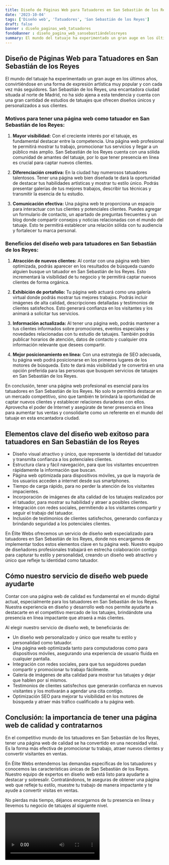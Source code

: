 ```yaml
---
title: Diseño de Páginas Web para Tatuadores en San Sebastián de los Reyes
date: '2023-10-04'
tags: ['Diseño web', 'Tatuadores', 'San Sebastián de los Reyes']
draft: false
banner : diseño_paginas_web_tatuadores
fondoBanner : diseño_pagina_web_sansebastiándelosreyes
summary: El mundo del tatuaje ha experimentado un gran auge en los últimos años, convirtiéndose en una forma de expresión artística muy popular y con cada vez más seguidores. San Sebastián de los Reyes, una encantadora ciudad situada al norte de Madrid, no ha sido ajena a esta tendencia y cuenta con una gran cantidad de estudios de tatuajes que ofrecen diseños únicos y personalizados a sus clientes.
---
```


## Diseño de Páginas Web para Tatuadores en San Sebastián de los Reyes

El mundo del tatuaje ha experimentado un gran auge en los últimos años, convirtiéndose en una forma de expresión artística muy popular y con cada vez más seguidores. San Sebastián de los Reyes, una encantadora ciudad situada al norte de Madrid, no ha sido ajena a esta tendencia y cuenta con una gran cantidad de estudios de tatuajes que ofrecen diseños únicos y personalizados a sus clientes.

### Motivos para tener una página web como tatuador en San Sebastián de los Reyes:

1. **Mayor visibilidad:** Con el creciente interés por el tatuaje, es fundamental destacar entre la competencia. Una página web profesional te permitirá mostrar tu trabajo, promocionar tus servicios y llegar a un público más amplio. San Sebastián de los Reyes cuenta con una sólida comunidad de amantes del tatuaje, por lo que tener presencia en línea es crucial para captar nuevos clientes.

2. **Diferenciación creativa:** En la ciudad hay numerosos tatuadores talentosos. Tener una página web bien diseñada te dará la oportunidad de destacar tus habilidades artísticas y mostrar tu estilo único. Podrás presentar galerías de tus mejores trabajos, describir tus técnicas y transmitir la esencia de tu estudio.

3. **Comunicación efectiva:** Una página web te proporciona un espacio para interactuar con tus clientes y potenciales clientes. Puedes agregar un formulario de contacto, un apartado de preguntas frecuentes y un blog donde compartir consejos y noticias relacionadas con el mundo del tatuaje. Esto te permitirá establecer una relación sólida con tu audiencia y fortalecer tu marca personal.

### Beneficios del diseño web para tatuadores en San Sebastián de los Reyes:

1. **Atracción de nuevos clientes:** Al contar con una página web bien optimizada, podrás aparecer en los resultados de búsqueda cuando alguien busque un tatuador en San Sebastián de los Reyes. Esto incrementará la visibilidad de tu negocio y te permitirá captar nuevos clientes de forma orgánica.

2. **Exhibición de portafolio:** Tu página web actuará como una galería virtual donde podrás mostrar tus mejores trabajos. Podrás incluir imágenes de alta calidad, descripciones detalladas y testimonios de clientes satisfechos. Esto generará confianza en los visitantes y los animará a solicitar tus servicios.

3. **Información actualizada:** Al tener una página web, podrás mantener a tus clientes informados sobre promociones, eventos especiales y novedades relacionadas con tu estudio de tatuajes. También podrás publicar horarios de atención, datos de contacto y cualquier otra información relevante que desees compartir.

4. **Mejor posicionamiento en línea:** Con una estrategia de SEO adecuada, tu página web podrá posicionarse en los primeros lugares de los motores de búsqueda. Esto te dará más visibilidad y te convertirá en una opción preferida para las personas que busquen servicios de tatuajes en San Sebastián de los Reyes.

En conclusión, tener una página web profesional es esencial para los tatuadores en San Sebastián de los Reyes. No solo te permitirá destacar en un mercado competitivo, sino que también te brindará la oportunidad de captar nuevos clientes y establecer relaciones duraderas con ellos. Aprovecha el poder de Internet y asegúrate de tener presencia en línea para aumentar tus ventas y consolidarte como un referente en el mundo del tatuaje en esta encantadora ciudad.

<GifSeo />

<Cta />

## Elementos clave del diseño web exitoso para tatuadores en San Sebastián de los Reyes

- Diseño visual atractivo y único, que represente la identidad del tatuador y transmita confianza a los potenciales clientes.
- Estructura clara y fácil navegación, para que los visitantes encuentren rápidamente la información que buscan.
- Página web optimizada para dispositivos móviles, ya que la mayoría de los usuarios acceden a internet desde sus smartphones.
- Tiempo de carga rápido, para no perder la atención de los visitantes impacientes.
- Incorporación de imágenes de alta calidad de los tatuajes realizados por el tatuador, para mostrar su habilidad y atraer a posibles clientes.
- Integración con redes sociales, permitiendo a los visitantes compartir y seguir el trabajo del tatuador.
- Inclusión de testimonios de clientes satisfechos, generando confianza y brindando seguridad a los potenciales clientes.

En Élite Webs ofrecemos un servicio de diseño web especializado para tatuadores en San Sebastián de los Reyes, donde nos encargamos de implementar todos estos elementos clave en tu página web. Nuestro equipo de diseñadores profesionales trabajará en estrecha colaboración contigo para capturar tu estilo y personalidad, creando un diseño web atractivo y único que refleje tu identidad como tatuador.

## Cómo nuestro servicio de diseño web puede ayudarte

Contar con una página web de calidad es fundamental en el mundo digital actual, especialmente para los tatuadores en San Sebastián de los Reyes. Nuestra experiencia en diseño y desarrollo web nos permite ayudarte a destacarte en el competitivo mercado de los tatuajes, brindándote una presencia en línea impactante que atraerá a más clientes.

Al elegir nuestro servicio de diseño web, te beneficiarás de:

- Un diseño web personalizado y único que resalte tu estilo y personalidad como tatuador.
- Una página web optimizada tanto para computadoras como para dispositivos móviles, asegurando una experiencia de usuario fluida en cualquier pantalla.
- Integración con redes sociales, para que tus seguidores puedan compartir y promocionar tu trabajo fácilmente.
- Galería de imágenes de alta calidad para mostrar tus tatuajes y dejar que hablen por sí mismos.
- Testimonios de clientes satisfechos que generarán confianza en nuevos visitantes y los motivarán a agendar una cita contigo.
- Optimización SEO para mejorar tu visibilidad en los motores de búsqueda y atraer más tráfico cualificado a tu página web.

## Conclusión: la importancia de tener una página web de calidad y contratarnos

En el competitivo mundo de los tatuadores en San Sebastián de los Reyes, tener una página web de calidad se ha convertido en una necesidad vital. Es la forma más efectiva de promocionar tu trabajo, atraer nuevos clientes y convertir visitantes en ventas.

En Élite Webs entendemos las demandas específicas de los tatuadores y conocemos las características únicas de San Sebastián de los Reyes. Nuestro equipo de expertos en diseño web está listo para ayudarte a destacar y sobresalir. Contratándonos, te aseguras de obtener una página web que refleje tu estilo, muestre tu trabajo de manera impactante y te ayude a convertir visitas en ventas.

No pierdas más tiempo, déjanos encargarnos de tu presencia en línea y llevemos tu negocio de tatuajes al siguiente nivel.

<Video />

<CtaBot job='Tatuadores' city='San Sebastián de los Reyes'/>

<Gmaps query='San Sebastián de los Reyes+españa+maps' />